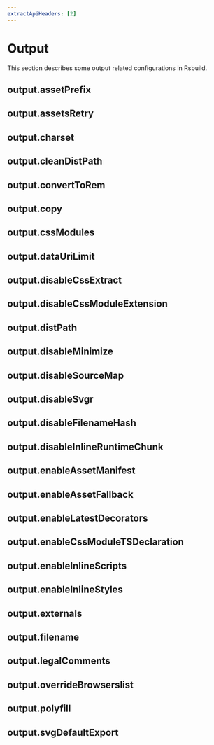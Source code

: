 ```yaml
---
extractApiHeaders: [2]
---
```


# Output

This section describes some output related configurations in Rsbuild.

## output.assetPrefix


<AssetPrefix />

## output.assetsRetry


<AssetsRetry />

## output.charset


<Charset />

## output.cleanDistPath


<CleanDistPath />

## output.convertToRem


<ConvertToRem />

## output.copy


<Copy />

## output.cssModules


<CssModules />

## output.dataUriLimit


<DataUriLimit />

## output.disableCssExtract


<DisableCssExtract />

## output.disableCssModuleExtension


<DisableCssModuleExtension />

## output.distPath


<DistPath />

## output.disableMinimize


<DisableMinimize />

## output.disableSourceMap


<DisableSourceMap />

## output.disableSvgr


<DisableSvgr />

## output.disableFilenameHash


<DisableFilenameHash />

## output.disableInlineRuntimeChunk


<DisableInlineRuntimeChunk />

## output.enableAssetManifest


<EnableAssetManifest />

## output.enableAssetFallback


<EnableAssetFallback />

## output.enableLatestDecorators


<EnableLatestDecorators />

## output.enableCssModuleTSDeclaration


<EnableCssModuleTSDeclaration />

## output.enableInlineScripts


<EnableInlineScripts />

## output.enableInlineStyles


<EnableInlineStyles />

## output.externals


<Externals />

## output.filename


<Filename />

## output.legalComments


<LegalComments />

## output.overrideBrowserslist


<OverrideBrowserslist />

## output.polyfill


<Polyfill />

## output.svgDefaultExport


<SvgDefaultExport />
